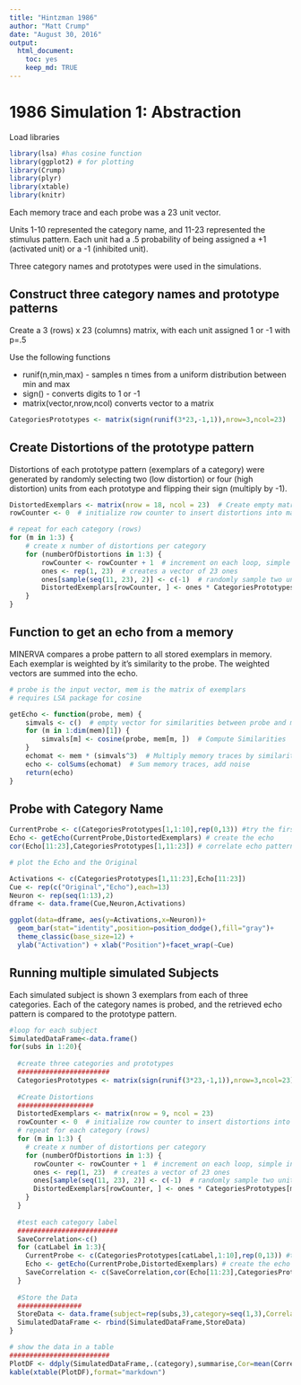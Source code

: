 ```yaml
---
title: "Hintzman 1986"
author: "Matt Crump"
date: "August 30, 2016"
output:
  html_document:
    toc: yes
    keep_md: TRUE
---
```


# 1986 Simulation 1: Abstraction

Load libraries

```r
library(lsa) #has cosine function
library(ggplot2) # for plotting
library(Crump)
library(plyr)
library(xtable)
library(knitr)
```

Each memory trace and each probe was a 23 unit vector. 

Units 1-10 represented the category name, and 11-23 represented the stimulus pattern. Each unit had a .5 probability of being assigned a +1 (activated unit) or a -1 (inhibited unit).

Three category names and prototypes were used in the simulations.

## Construct three category names and prototype patterns

Create a 3 (rows) x 23 (columns) matrix, with each unit assigned 1 or -1 with p=.5

Use the following functions

- runif(n,min,max) - samples n times from a uniform distribution between min and max
- sign() - converts digits to 1 or -1
- matrix(vector,nrow,ncol) converts vector to a matrix

```r
CategoriesPrototypes <- matrix(sign(runif(3*23,-1,1)),nrow=3,ncol=23)
```

## Create Distortions of the prototype pattern

Distortions of each prototype pattern (exemplars of a category) were generated by randomly selecting two (low distortion) or four (high distortion) units from each prototype and flipping their sign (multiply by -1).

```r
DistortedExemplars <- matrix(nrow = 18, ncol = 23)  # Create empty matrix with room for 3, 6, and 9 exemplars from each category
rowCounter <- 0  # initialize row counter to insert distortions into matrix

# repeat for each category (rows)
for (m in 1:3) {
    # create x number of distortions per category
    for (numberOfDistortions in 1:3) {
        rowCounter <- rowCounter + 1  # increment on each loop, simple index
        ones <- rep(1, 23)  # creates a vector of 23 ones
        ones[sample(seq(11, 23), 2)] <- c(-1)  # randomly sample two units from the prototype pattern and change value to -1
        DistortedExemplars[rowCounter, ] <- ones * CategoriesPrototypes[m, ]  # multiply prototype by distortion pattern and save in matrix
    }
}
```

## Function to get an echo from a memory

MINERVA compares a probe pattern to all stored exemplars in memory. Each exemplar is weighted by it's similarity to the probe. The weighted vectors are summed into the echo.

```r
# probe is the input vector, mem is the matrix of exemplars
# requires LSA package for cosine

getEcho <- function(probe, mem) {
    simvals <- c()  # empty vector for similarities between probe and memory traces
    for (m in 1:dim(mem)[1]) {
        simvals[m] <- cosine(probe, mem[m, ])  # Compute Similarities
    }
    echomat <- mem * (simvals^3)  # Multiply memory traces by similarity^3
    echo <- colSums(echomat)  # Sum memory traces, add noise
    return(echo)
}
```

## Probe with Category Name

```r
CurrentProbe <- c(CategoriesPrototypes[1,1:10],rep(0,13)) #try the first category name, followed by zeros
Echo <- getEcho(CurrentProbe,DistortedExemplars) # create the echo
cor(Echo[11:23],CategoriesPrototypes[1,11:23]) # correlate echo pattern with prototype pattern

# plot the Echo and the Original

Activations <- c(CategoriesPrototypes[1,11:23],Echo[11:23])
Cue <- rep(c("Original","Echo"),each=13)
Neuron <- rep(seq(1:13),2)
dframe <- data.frame(Cue,Neuron,Activations)

ggplot(data=dframe, aes(y=Activations,x=Neuron))+
  geom_bar(stat="identity",position=position_dodge(),fill="gray")+
  theme_classic(base_size=12) +
  ylab("Activation") + xlab("Position")+facet_wrap(~Cue)

```

## Running multiple simulated Subjects

Each simulated subject is shown 3 exemplars from each of three categories. Each of the category names is probed, and the retrieved echo pattern is compared to the prototype pattern. 

```r
#loop for each subject
SimulatedDataFrame<-data.frame()
for(subs in 1:20){
  
  #create three categories and prototypes
  #######################
  CategoriesPrototypes <- matrix(sign(runif(3*23,-1,1)),nrow=3,ncol=23)
  
  #Create Distortions
  ###################
  DistortedExemplars <- matrix(nrow = 9, ncol = 23) 
  rowCounter <- 0  # initialize row counter to insert distortions into matrix
  # repeat for each category (rows)
  for (m in 1:3) {
    # create x number of distortions per category
    for (numberOfDistortions in 1:3) {
      rowCounter <- rowCounter + 1  # increment on each loop, simple index
      ones <- rep(1, 23)  # creates a vector of 23 ones
      ones[sample(seq(11, 23), 2)] <- c(-1)  # randomly sample two units from the prototype pattern and change value to -1
      DistortedExemplars[rowCounter, ] <- ones * CategoriesPrototypes[m, ]  # multiply prototype by distortion pattern and save in matrix
    }
  }
  
  #test each category label
  #########################
  SaveCorrelation<-c()
  for (catLabel in 1:3){
    CurrentProbe <- c(CategoriesPrototypes[catLabel,1:10],rep(0,13)) #try the first category name, followed by zeros
    Echo <- getEcho(CurrentProbe,DistortedExemplars) # create the echo
    SaveCorrelation <- c(SaveCorrelation,cor(Echo[11:23],CategoriesPrototypes[catLabel,11:23])) # correlate echo pattern with prototype pattern
  }
  
  #Store the Data
  ################
  StoreData <- data.frame(subject=rep(subs,3),category=seq(1,3),Correlation=SaveCorrelation)
  SimulatedDataFrame <- rbind(SimulatedDataFrame,StoreData)
}

# show the data in a table
#########################
PlotDF <- ddply(SimulatedDataFrame,.(category),summarise,Cor=mean(Correlation),SE=stde(Correlation))
kable(xtable(PlotDF),format="markdown")

```



